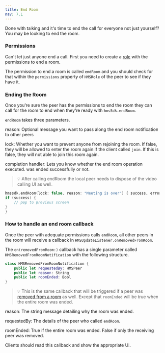 ---
title: End Room
nav: 7.1
---

Done with talking and it's time to end the call for everyone not just yourself? You may be looking to end the room.

### Permissions

Can't let just anyone end a call. First you need to create a [role](/concepts/v2/concepts/templates-and-roles/overview) with the permissions to end a room.

The permission to end a room is called `endRoom` and you should check for that within the `permissions` property of `HMSRole` of the peer to see if they have it.

### Ending the Room

Once you're sure the peer has the permissions to end the room they can call for the room to end when they're ready with `hmsSdk.endRoom`.

`endRoom` takes three parameters.

reason: Optional message you want to pass along the end room notification to other peers

lock: Whether you want to prevent anyone from rejoining the room. If false, they will be allowed to enter the room again if the client called `join`. If this is false, they will not able to join this room again.

completion handler: Lets you know whether the end room operation executed. was ended successfully or not.

> 💡 After calling endRoom the local peer needs to dispose of the video calling UI as well.

```swift
hmssdk.endRoom(lock: false, reason: "Meeting is over") { success, error in
if (success) {
    // pop to previous screen
}
}
```

### How to handle an end room callback

Once the peer with adequate permissions calls `endRoom`, all other peers in the room will receive a callback in `HMSUpdateListener.onRemovedFromRoom`.

The `on(removedFromRoom:)` callback has a single parameter called `HMSRemovedFromRoomNotification` with the following structure.

```swift
class HMSRemovedFromRoomNotification {
    public let requestedBy: HMSPeer
    public let reason: String
    public let roomEnded: Bool
}
```

> 💡 This is the same callback that will be triggered if a peer was [removed from a room](../peer/remove-peer) as well. Except that `roomEnded` will be true when the entire room was ended.

reason: The string message detailing why the room was ended.

requestedBy: The details of the peer who called `endRoom`.

roomEnded: True if the entire room was ended. False if only the receiving peer was removed.

Clients should read this callback and show the appropriate UI.
